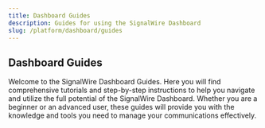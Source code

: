 ```yaml
---
title: Dashboard Guides
description: Guides for using the SignalWire Dashboard
slug: /platform/dashboard/guides
---
```


## Dashboard Guides

Welcome to the SignalWire Dashboard Guides. Here you will find comprehensive tutorials and step-by-step instructions to 
help you navigate and utilize the full potential of the SignalWire Dashboard.
Whether you are a beginner or an advanced user, these guides will provide you with the knowledge and tools you need to manage your communications effectively.

<DocCardList />

